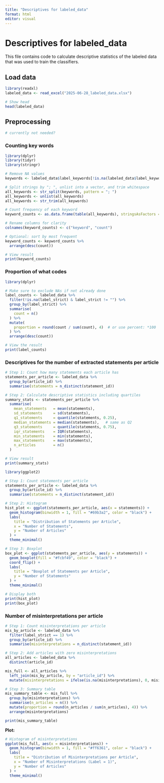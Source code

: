 ```yaml
---
title: "Descriptives for labeled_data"
format: html
editor: visual
---
```


# Descriptives for labeled_data

This file contains code to calculate descriptive statistics of the labeled data that was used to train the classifiers.

## Load data

```r
library(readxl)
labeled_data <- read_excel("2025-06-28_labeled_data.xlsx")

# Show head
head(labeled_data)
```

## Preprocessing

```r
# currently not needed?
```

### Counting key words

```r
library(dplyr)
library(tidyr)
library(stringr)

# Remove NA values
keywords <- labeled_data$label_keywords[!is.na(labeled_data$label_keywords)]

# Split strings by "; ", unlist into a vector, and trim whitespace
all_keywords <- str_split(keywords, pattern = "; ")
all_keywords <- unlist(all_keywords)
all_keywords <- str_trim(all_keywords)

# Count frequency of each keyword
keyword_counts <- as.data.frame(table(all_keywords), stringsAsFactors = FALSE)

# Rename columns for clarity
colnames(keyword_counts) <- c("keyword", "count")

# Optional: sort by most frequent
keyword_counts <- keyword_counts %>%
  arrange(desc(count))

# View result
print(keyword_counts)
```

### Proportion of what codes

```r
library(dplyr)

# Make sure to exclude NAs if not already done
label_counts <- labeled_data %>%
  filter(!is.na(label_strict) & label_strict != "") %>%
  group_by(label_strict) %>%
  summarise(
    count = n()
  ) %>%
  mutate(
    proportion = round(count / sum(count), 4)  # or use percent: *100
  ) %>%
  arrange(desc(count))

# View the result
print(label_counts)
```

### Descriptives for the number of extracted statements per article

```r
# Step 1: Count how many statements each article has
statements_per_article <- labeled_data %>%
  group_by(article_id) %>%
  summarise(statements = n_distinct(statement_id))

# Step 2: Calculate descriptive statistics including quartiles
summary_stats <- statements_per_article %>%
  summarise(
    mean_statements   = mean(statements),
    sd_statements     = sd(statements),
    q1_statements     = quantile(statements, 0.25),
    median_statements = median(statements),   # same as Q2
    q3_statements     = quantile(statements, 0.75),
    iqr_statements    = IQR(statements),
    min_statements    = min(statements),
    max_statements    = max(statements),
    n_articles        = n()
  )

# View result
print(summary_stats)
```

```r
library(ggplot2)

# Step 1: Count statements per article
statements_per_article <- labeled_data %>%
  group_by(article_id) %>%
  summarise(statements = n_distinct(statement_id))

# Step 2: Histogram
hist_plot <- ggplot(statements_per_article, aes(x = statements)) +
  geom_histogram(binwidth = 1, fill = "#69b3a2", color = "black") +
  labs(
    title = "Distribution of Statements per Article",
    x = "Number of Statements",
    y = "Number of Articles"
  ) +
  theme_minimal()

# Step 3: Boxplot
box_plot <- ggplot(statements_per_article, aes(y = statements)) +
  geom_boxplot(fill = "#fcbf49", color = "black") +
  coord_flip() +
  labs(
    title = "Boxplot of Statements per Article",
    y = "Number of Statements"
  ) +
  theme_minimal()

# Display both
print(hist_plot)
print(box_plot)

```

### Number of misinterpretations per article

```r
# Step 1: Count misinterpretations per article
mis_by_article <- labeled_data %>%
  filter(label_strict == 1) %>%
  group_by(article_id) %>%
  summarise(misinterpretations = n_distinct(statement_id))

# Step 2: Add articles with zero misinterpretations
all_articles <- labeled_data %>%
  distinct(article_id)

mis_full <- all_articles %>%
  left_join(mis_by_article, by = "article_id") %>%
  mutate(misinterpretations = ifelse(is.na(misinterpretations), 0, misinterpretations))

# Step 3: Summary table
mis_summary_table <- mis_full %>%
  group_by(misinterpretations) %>%
  summarise(n_articles = n()) %>%
  mutate(proportion = round(n_articles / sum(n_articles), 4)) %>%
  arrange(misinterpretations)

print(mis_summary_table)
```

**Plot:**

```r
# Histogram of misinterpretations
ggplot(mis_full, aes(x = misinterpretations)) +
  geom_histogram(binwidth = 1, fill = "#ff6361", color = "black") +
  labs(
    title = "Distribution of Misinterpretations per Article",
    x = "Number of Misinterpretations (Label = 1)",
    y = "Number of Articles"
  ) +
  theme_minimal()
```
